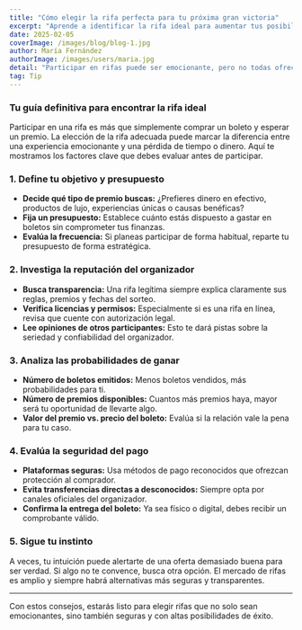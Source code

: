 ---
title: "Cómo elegir la rifa perfecta para tu próxima gran victoria"
excerpt: "Aprende a identificar la rifa ideal para aumentar tus posibilidades de ganar premios increíbles."
date: 2025-02-05  
coverImage: /images/blog/blog-1.jpg
author: María Fernández
authorImage: /images/users/maria.jpg
detail: "Participar en rifas puede ser emocionante, pero no todas ofrecen las mismas oportunidades ni la misma seguridad. En esta guía te damos las claves para identificar la rifa perfecta y maximizar tus opciones de ganar."
tag: Tip
---

### Tu guía definitiva para encontrar la rifa ideal

Participar en una rifa es más que simplemente comprar un boleto y esperar un premio. La elección de la rifa adecuada puede marcar la diferencia entre una experiencia emocionante y una pérdida de tiempo o dinero. Aquí te mostramos los factores clave que debes evaluar antes de participar.

### 1. Define tu objetivo y presupuesto

- **Decide qué tipo de premio buscas:** ¿Prefieres dinero en efectivo, productos de lujo, experiencias únicas o causas benéficas?
- **Fija un presupuesto:** Establece cuánto estás dispuesto a gastar en boletos sin comprometer tus finanzas.
- **Evalúa la frecuencia:** Si planeas participar de forma habitual, reparte tu presupuesto de forma estratégica.

### 2. Investiga la reputación del organizador

- **Busca transparencia:** Una rifa legítima siempre explica claramente sus reglas, premios y fechas del sorteo.
- **Verifica licencias y permisos:** Especialmente si es una rifa en línea, revisa que cuente con autorización legal.
- **Lee opiniones de otros participantes:** Esto te dará pistas sobre la seriedad y confiabilidad del organizador.

### 3. Analiza las probabilidades de ganar

- **Número de boletos emitidos:** Menos boletos vendidos, más probabilidades para ti.
- **Número de premios disponibles:** Cuantos más premios haya, mayor será tu oportunidad de llevarte algo.
- **Valor del premio vs. precio del boleto:** Evalúa si la relación vale la pena para tu caso.

### 4. Evalúa la seguridad del pago

- **Plataformas seguras:** Usa métodos de pago reconocidos que ofrezcan protección al comprador.
- **Evita transferencias directas a desconocidos:** Siempre opta por canales oficiales del organizador.
- **Confirma la entrega del boleto:** Ya sea físico o digital, debes recibir un comprobante válido.

### 5. Sigue tu instinto

A veces, tu intuición puede alertarte de una oferta demasiado buena para ser verdad. Si algo no te convence, busca otra opción. El mercado de rifas es amplio y siempre habrá alternativas más seguras y transparentes.

---
Con estos consejos, estarás listo para elegir rifas que no solo sean emocionantes, sino también seguras y con altas posibilidades de éxito.
